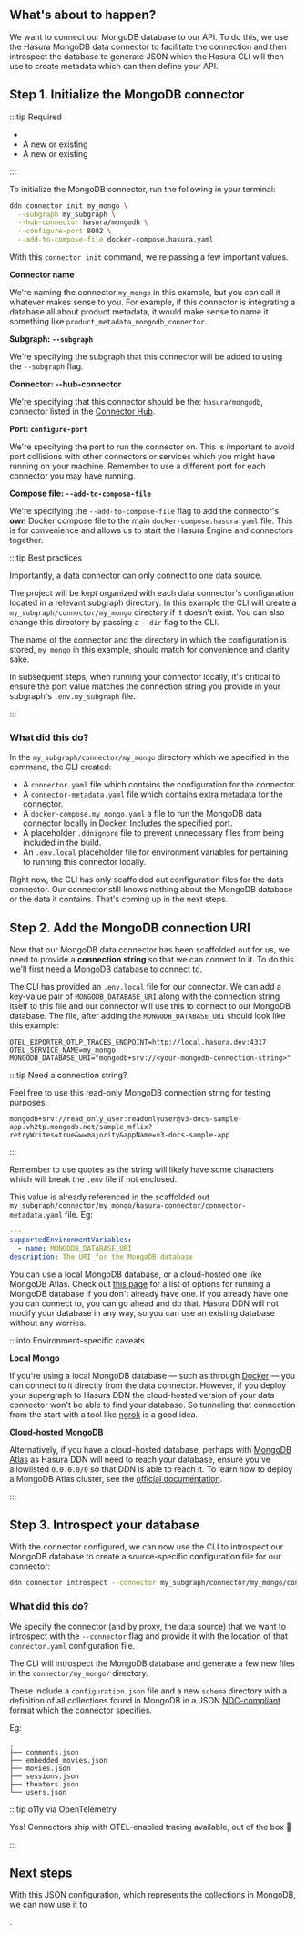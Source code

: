 
## What's about to happen?

We want to connect our MongoDB database to our API. To do this, we use the Hasura MongoDB data connector to facilitate
the connection and then introspect the database to generate JSON which the Hasura CLI will then use to create metadata
which can then define your API.

## Step 1. Initialize the MongoDB connector

:::tip Required

- <BaseUrlLink to="/getting-started/prerequisites" text="The DDN CLI, VS Code extension, and Docker installed" />
- A new or existing <BaseUrlLink to="/getting-started/init-supergraph" text="supergraph" />
- A new or existing <BaseUrlLink to="/getting-started/init-subgraph" text="subgraph" />

:::

To initialize the MongoDB connector, run the following in your terminal:

```bash
ddn connector init my_mongo \
  --subgraph my_subgraph \
  --hub-connector hasura/mongodb \
  --configure-port 8082 \
  --add-to-compose-file docker-compose.hasura.yaml
```

With this `connector init` command, we're passing a few important values.

**Connector name**

We're naming the connector `my_mongo` in this example, but you can call it whatever makes sense to you. For example, if
this connector is integrating a database all about product metadata, it would make sense to name it something like
`product_metadata_mongodb_connector`.

**Subgraph: `--subgraph`**

We're specifying the subgraph that this connector will be added to using the `--subgraph` flag.

**Connector: --hub-connector**

We're specifying that this connector should be the: `hasura/mongodb`, connector listed in the
[Connector Hub](https://hasura.io/connectors/mongodb).

**Port: `configure-port`**

We're specifying the port to run the connector on. This is important to avoid port collisions with other connectors or
services which you might have running on your machine. Remember to use a different port for each connector you may have
running.

**Compose file: `--add-to-compose-file`**

We're specifying the `--add-to-compose-file` flag to add the connector's **own** Docker compose file to the main
`docker-compose.hasura.yaml` file. This is for convenience and allows us to start the Hasura Engine and connectors
together.

:::tip Best practices

Importantly, a data connector can only connect to one data source.

The project will be kept organized with each data connector's configuration located in a relevant subgraph directory. In
this example the CLI will create a `my_subgraph/connector/my_mongo` directory if it doesn't exist. You can also change
this directory by passing a `--dir` flag to the CLI.

The name of the connector and the directory in which the configuration is stored, `my_mongo` in this example, should
match for convenience and clarity sake.

In subsequent steps, when running your connector locally, it's critical to ensure the port value matches the connection
string you provide in your subgraph's `.env.my_subgraph` file.

:::

### What did this do?

In the `my_subgraph/connector/my_mongo` directory which we specified in the command, the CLI created:

- A `connector.yaml` file which contains the configuration for the connector.
- A `connector-metadata.yaml` file which contains extra metadata for the connector.
- A `docker-compose.my_mongo.yaml` a file to run the MongoDB data connector locally in Docker. Includes the
specified port.
- A placeholder `.ddnignore` file to prevent unnecessary files from being included in the build.
- An `.env.local` placeholder file for environment variables for pertaining to running this connector locally.

Right now, the CLI has only scaffolded out configuration files for the data connector. Our connector still knows nothing
about the MongoDB database or the data it contains. That's coming up in the next steps.

## Step 2. Add the MongoDB connection URI

Now that our MongoDB data connector has been scaffolded out for us, we need to provide a **connection string** so that
we can connect to it. To do this we'll first need a MongoDB database to connect to.

The CLI has provided an `.env.local` file for our connector. We can add a key-value pair of `MONGODB_DATABASE_URI` along
with the connection string itself to this file and our connector will use this to connect to our MongoDB database. The
file, after adding the `MONGODB_DATABASE_URI` should look like this example:

```env title="In the .env.local file for the connector"
OTEL_EXPORTER_OTLP_TRACES_ENDPOINT=http://local.hasura.dev:4317
OTEL_SERVICE_NAME=my_mongo
MONGODB_DATABASE_URI="mongodb+srv://<your-mongodb-connection-string>"
```

:::tip Need a connection string?

Feel free to use this read-only MongoDB connection string for testing purposes:

```text
mongodb+srv://read_only_user:readonlyuser@v3-docs-sample-app.vh2tp.mongodb.net/sample_mflix?retryWrites=true&w=majority&appName=v3-docs-sample-app
```

:::

Remember to use quotes as the string will likely have some characters which will break the `.env` file if not enclosed.

This value is already referenced in the scaffolded out
`my_subgraph/connector/my_mongo/hasura-connector/connector-metadata.yaml` file. Eg:

```yaml
---
supportedEnvironmentVariables:
  - name: MONGODB_DATABASE_URI
description: The URI for the MongoDB database
```

You can use a local MongoDB database, or a cloud-hosted one like MongoDB Atlas. Check out
[this page](https://www.mongodb.com/docs/manual/installation/) for a list of options for running a MongoDB database if
you don't already have one. If you already have one you can connect to, you can go ahead and do that. Hasura DDN will
not modify your database in any way, so you can use an existing database without any worries.

:::info Environment-specific caveats

**Local Mongo**

If you're using a local MongoDB database — such as through [Docker](https://hub.docker.com/_/mongodb) — you can connect
to it directly from the data connector. However, if you deploy your supergraph to Hasura DDN the cloud-hosted version of
your data connector won't be able to find your database. So tunneling that connection from the start with a tool like
[ngrok](https://ngrok.com/) is a good idea.

**Cloud-hosted MongoDB**

Alternatively, if you have a cloud-hosted database, perhaps with
[MongoDB Atlas](https://www.mongodb.com/products/platform/atlas-database) as Hasura DDN will need to reach your
database, ensure you've allowlisted `0.0.0.0/0` so that DDN is able to reach it. To learn how to deploy a MongoDB Atlas
cluster, see the [official documentation](https://www.mongodb.com/docs/atlas/getting-started/).

:::

## Step 3. Introspect your database

With the connector configured, we can now use the CLI to introspect our MongoDB database to create a source-specific
configuration file for our connector:

```bash
ddn connector introspect --connector my_subgraph/connector/my_mongo/connector.local.yaml
```

### What did this do?

We specify the connector (and by proxy, the data source) that we want to introspect with the `--connector` flag and
provide it with the location of that `connector.yaml` configuration file.

The CLI will introspect the MongoDB database and generate a few new files in the `connector/my_mongo/` directory.

These include a `configuration.json` file and a new `schema` directory with a definition of all collections found in
MongoDB in a JSON [NDC-compliant](https://github.com/hasura/ndc-spec) format which the connector specifies.

Eg:

```text
.
├── comments.json
├── embedded_movies.json
├── movies.json
├── sessions.json
├── theaters.json
└── users.json
```

:::tip o11y via OpenTelemetry

Yes! Connectors ship with OTEL-enabled tracing available, out of the box 🎉

:::

## Next steps

<!-- prettier-ignore -->
With this JSON configuration, which represents the collections in MongoDB, we can now use it to

<BaseUrlLink to="/getting-started/connect-to-data/create-source-metadata" text="generate Hasura metadata" />.

